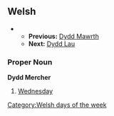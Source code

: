 ==Welsh==
*
**'''Previous:''' [[Dydd Mawrth]]
**'''Next:''' [[Dydd Lau]]
===Proper Noun===
'''Dydd Mercher'''
# [[Wednesday]]
[[Category:Welsh days of the week]]